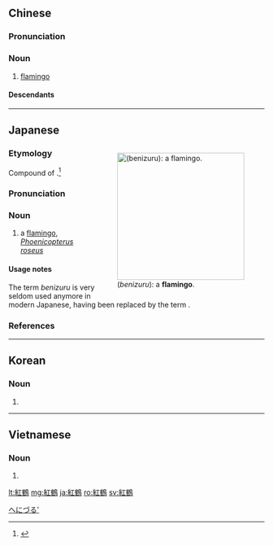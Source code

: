 {{also|红鹤}}
==Chinese==
{{zh-forms|s=红鹤}}

===Pronunciation===
{{zh-pron
|m=hónghè
|c=hung4 hok6-2
|mn=âng-ho̍h
|cat=n
}}

===Noun===
{{zh-noun}}

# [[flamingo]]

====Descendants====
{{CJKV|紅鶴||홍학|hồng hạc}}

{{zh-cat|Flamingos}}

----

==Japanese==
<div style="float:right;">
{{wikipedia|lang=ja|フラミンゴ|フラミンゴ (''furamingo'')}}
{{wikipedia|Flamingo}}
[[Image:Lightmatter_flamingo2.jpg|thumb|250px|{{lang|ja|紅鶴}} (''benizuru''): a '''flamingo'''.]]
</div>
{{ja-kanjitab|べに|つる|k2=づる|yomi=k}}

===Etymology===
Compound of {{compound|lang=ja|sort=へにづる'|紅|tr1=beni|t1=crimson|鶴|tr2=tsuru|t2=crane}}.<ref name="KDJ">{{R:Kokugo Dai Jiten}}</ref> {{rendaku2|sort=へにづる'|tsuru|zuru}}

===Pronunciation===
{{ja-pron|yomi=k|べにづる|acc=2|acc_ref=DJR|acc2=3|acc2_ref=DJR}}

===Noun===
{{ja-noun|べにづる|ベニヅル}}

# {{lb|ja|sort=へにづる'|obsolete}} a [[flamingo]], ''[[Phoenicopterus roseus]]''

====Usage notes====
The term ''benizuru'' is very seldom used anymore in modern Japanese, having been replaced by the term {{ja-l|フラミンゴ||furamingo}}.

===References===
<references/>

[[Category:ja:Flamingos|へにづる']]

----

==Korean==
{{ko-hanjatab}}

===Noun===
{{ko-noun|hangeul=홍학}}

# {{hanja form of|홍학|[[flamingo]]}}

----

==Vietnamese==
{{vi-hantutab}}

===Noun===
{{vi-noun|sc=Hani}}

# {{han tu form of|hồng hạc|[[flamingo]]}}

[[lt:紅鶴]]
[[mg:紅鶴]]
[[ja:紅鶴]]
[[ro:紅鶴]]
[[sv:紅鶴]]